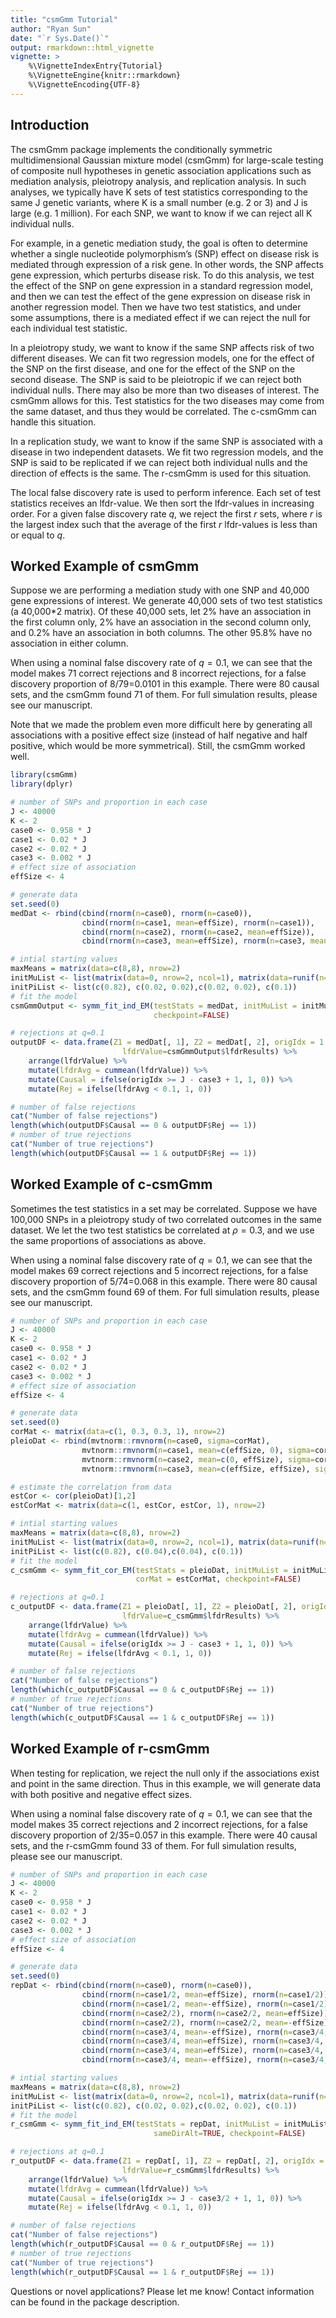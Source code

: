 ```yaml
---
title: "csmGmm Tutorial"
author: "Ryan Sun"
date: "`r Sys.Date()`"
output: rmarkdown::html_vignette
vignette: >
    %\VignetteIndexEntry{Tutorial}
    %\VignetteEngine{knitr::rmarkdown}
    %\VignetteEncoding{UTF-8}
---
```


## Introduction 
The csmGmm package implements the conditionally symmetric multidimensional Gaussian mixture model (csmGmm) for large-scale testing of composite null hypotheses in genetic association applications such as mediation analysis, pleiotropy analysis, and replication analysis. In such analyses, we typically have K sets of test statistics corresponding to the same J genetic variants, where K is a small number (e.g. 2 or 3) and J is large (e.g. 1 million). For each SNP, we want to know if we can reject all K individual nulls.

For example, in a genetic mediation study, the goal is often to determine whether a single nucleotide polymorphism's (SNP) effect on disease risk is mediated through expression of a risk gene. In other words, the SNP affects gene expression, which perturbs disease risk. To do this analysis, we test the effect of the SNP on gene expression in a standard regression model, and then we can test the effect of the gene expression on disease risk in another regression model. Then we have two test statistics, and under some assumptions, there is a mediated effect if we can reject the null for each individual test statistic.

In a pleiotropy study, we want to know if the same SNP affects risk of two different diseases. We can fit two regression models, one for the effect of the SNP on the first disease, and one for the effect of the SNP on the second disease. The SNP is said to be pleiotropic if we can reject both individual nulls. There may also be more than two diseases of interest. The csmGmm allows for this. Test statistics for the two diseases may come from the same dataset, and thus they would be correlated. The c-csmGmm can handle this situation.

In a replication study, we want to know if the same SNP is associated with a disease in two independent datasets. We fit two regression models, and the SNP is said to be replicated if we can reject both individual nulls and the direction of effects is the same. The r-csmGmm is used for this situation.

The local false discovery rate is used to perform inference. Each set of test statistics receives an lfdr-value. We then sort the lfdr-values in increasing order. For a given false discovery rate $q$, we reject the first $r$ sets, where $r$ is the largest index such that the average of the first $r$ lfdr-values is less than or equal to $q$.

## Worked Example of csmGmm

Suppose we are performing a mediation study with one SNP and 40,000 gene expressions of interest. We generate 40,000 sets of two test statistics (a 40,000*2 matrix). Of these 40,000 sets, let 2% have an association in the first column only, 2% have an association in the second column only, and 0.2% have an association in both columns. The other 95.8% have no association in either column.

When using a nominal false discovery rate of $q=0.1$, we can see that the model makes 71 correct rejections and 8 incorrect rejections, for a false discovery proportion of 8/79=0.0101 in this example. There were 80 causal sets, and the csmGmm found 71 of them. For full simulation results, please see our manuscript.

Note that we made the problem even more difficult here by generating all associations with a positive effect size (instead of half negative and half positive, which would be more symmetrical). Still, the csmGmm worked well.

```r
library(csmGmm)
library(dplyr)

# number of SNPs and proportion in each case
J <- 40000
K <- 2
case0 <- 0.958 * J
case1 <- 0.02 * J
case2 <- 0.02 * J
case3 <- 0.002 * J
# effect size of association
effSize <- 4

# generate data
set.seed(0)
medDat <- rbind(cbind(rnorm(n=case0), rnorm(n=case0)),
                cbind(rnorm(n=case1, mean=effSize), rnorm(n=case1)),
                cbind(rnorm(n=case2), rnorm(n=case2, mean=effSize)),
                cbind(rnorm(n=case3, mean=effSize), rnorm(n=case3, mean=effSize)))

# intial starting values
maxMeans = matrix(data=c(8,8), nrow=2)
initMuList <- list(matrix(data=0, nrow=2, ncol=1), matrix(data=runif(n=4, min=0, max=min(maxMeans)), nrow=2, ncol=2), matrix(data=runif(n=4, min=0, max=min(maxMeans)), nrow=2, ncol=2), maxMeans)
initPiList <- list(c(0.82), c(0.02, 0.02),c(0.02, 0.02), c(0.1))
# fit the model
csmGmmOutput <- symm_fit_ind_EM(testStats = medDat, initMuList = initMuList, initPiList = initPiList,
                                checkpoint=FALSE)

# rejections at q=0.1
outputDF <- data.frame(Z1 = medDat[, 1], Z2 = medDat[, 2], origIdx = 1:J,
                         lfdrValue=csmGmmOutput$lfdrResults) %>%
    arrange(lfdrValue) %>%
    mutate(lfdrAvg = cummean(lfdrValue)) %>%
    mutate(Causal = ifelse(origIdx >= J - case3 + 1, 1, 0)) %>%
    mutate(Rej = ifelse(lfdrAvg < 0.1, 1, 0))

# number of false rejections
cat("Number of false rejections")
length(which(outputDF$Causal == 0 & outputDF$Rej == 1))
# number of true rejections
cat("Number of true rejections")
length(which(outputDF$Causal == 1 & outputDF$Rej == 1))

```


## Worked Example of c-csmGmm

Sometimes the test statistics in a set may be correlated. Suppose we have 100,000 SNPs in a pleiotropy study of two correlated outcomes in the same dataset. We let the two test statistics be correlated at $\rho=0.3$,
and we use the same proportions of associations as above.

When using a nominal false discovery rate of $q=0.1$, we can see that the model makes 69 correct rejections and 5 incorrect rejections, for a false discovery proportion of 5/74=0.068 in this example. There were 80 causal sets, and the csmGmm found 69 of them. For full simulation results, please see our manuscript.


```r

# number of SNPs and proportion in each case
J <- 40000
K <- 2
case0 <- 0.958 * J
case1 <- 0.02 * J
case2 <- 0.02 * J
case3 <- 0.002 * J
# effect size of association
effSize <- 4

# generate data
set.seed(0)
corMat <- matrix(data=c(1, 0.3, 0.3, 1), nrow=2)
pleioDat <- rbind(mvtnorm::rmvnorm(n=case0, sigma=corMat),
                mvtnorm::rmvnorm(n=case1, mean=c(effSize, 0), sigma=corMat),
                mvtnorm::rmvnorm(n=case2, mean=c(0, effSize), sigma=corMat),
                mvtnorm::rmvnorm(n=case3, mean=c(effSize, effSize), sigma=corMat))

# estimate the correlation from data
estCor <- cor(pleioDat)[1,2]
estCorMat <- matrix(data=c(1, estCor, estCor, 1), nrow=2)

# intial starting values
maxMeans = matrix(data=c(8,8), nrow=2)
initMuList <- list(matrix(data=0, nrow=2, ncol=1), matrix(data=runif(n=2, min=0, max=min(maxMeans)), nrow=2, ncol=1), matrix(data=runif(n=2, min=0, max=min(maxMeans)), nrow=2, ncol=1), maxMeans)
initPiList <- list(c(0.82), c(0.04),c(0.04), c(0.1))
# fit the model
c_csmGmm <- symm_fit_cor_EM(testStats = pleioDat, initMuList = initMuList, initPiList = initPiList,
                            corMat = estCorMat, checkpoint=FALSE)

# rejections at q=0.1
c_outputDF <- data.frame(Z1 = pleioDat[, 1], Z2 = pleioDat[, 2], origIdx = 1:J,
                         lfdrValue=c_csmGmm$lfdrResults) %>%
    arrange(lfdrValue) %>%
    mutate(lfdrAvg = cummean(lfdrValue)) %>%
    mutate(Causal = ifelse(origIdx >= J - case3 + 1, 1, 0)) %>%
    mutate(Rej = ifelse(lfdrAvg < 0.1, 1, 0))

# number of false rejections
cat("Number of false rejections")
length(which(c_outputDF$Causal == 0 & c_outputDF$Rej == 1))
# number of true rejections
cat("Number of true rejections")
length(which(c_outputDF$Causal == 1 & c_outputDF$Rej == 1))

```


## Worked Example of r-csmGmm

When testing for replication, we reject the null only if the associations exist and point in the same direction. Thus in this example, we will generate data with both positive and negative effect sizes.

When using a nominal false discovery rate of $q=0.1$, we can see that the model makes 35 correct rejections and 2 incorrect rejections, for a false discovery proportion of 2/35=0.057 in this example. There were 40 causal sets, and the r-csmGmm found 33 of them. For full simulation results, please see our manuscript.

```r

# number of SNPs and proportion in each case
J <- 40000
K <- 2
case0 <- 0.958 * J
case1 <- 0.02 * J
case2 <- 0.02 * J
case3 <- 0.002 * J
# effect size of association
effSize <- 4

# generate data
set.seed(0)
repDat <- rbind(cbind(rnorm(n=case0), rnorm(n=case0)),
                cbind(rnorm(n=case1/2, mean=effSize), rnorm(n=case1/2)),
                cbind(rnorm(n=case1/2, mean=-effSize), rnorm(n=case1/2)),
                cbind(rnorm(n=case2/2), rnorm(n=case2/2, mean=effSize)),
                cbind(rnorm(n=case2/2), rnorm(n=case2/2, mean=-effSize)),
                cbind(rnorm(n=case3/4, mean=-effSize), rnorm(n=case3/4, mean=effSize)),
                cbind(rnorm(n=case3/4, mean=effSize), rnorm(n=case3/4, mean=-effSize)),
                cbind(rnorm(n=case3/4, mean=effSize), rnorm(n=case3/4, mean=effSize)),
                cbind(rnorm(n=case3/4, mean=-effSize), rnorm(n=case3/4, mean=-effSize)))

# intial starting values
maxMeans = matrix(data=c(8,8), nrow=2)
initMuList <- list(matrix(data=0, nrow=2, ncol=1), matrix(data=runif(n=4, min=0, max=min(maxMeans)), nrow=2, ncol=2), matrix(data=runif(n=4, min=0, max=min(maxMeans)), nrow=2, ncol=2), maxMeans)
initPiList <- list(c(0.82), c(0.02, 0.02),c(0.02, 0.02), c(0.1))
# fit the model
r_csmGmm <- symm_fit_ind_EM(testStats = repDat, initMuList = initMuList, initPiList = initPiList,
                                sameDirAlt=TRUE, checkpoint=FALSE)

# rejections at q=0.1
r_outputDF <- data.frame(Z1 = repDat[, 1], Z2 = repDat[, 2], origIdx = 1:J,
                         lfdrValue=r_csmGmm$lfdrResults) %>%
    arrange(lfdrValue) %>%
    mutate(lfdrAvg = cummean(lfdrValue)) %>%
    mutate(Causal = ifelse(origIdx >= J - case3/2 + 1, 1, 0)) %>%
    mutate(Rej = ifelse(lfdrAvg < 0.1, 1, 0))

# number of false rejections
cat("Number of false rejections")
length(which(r_outputDF$Causal == 0 & r_outputDF$Rej == 1))
# number of true rejections
cat("Number of true rejections")
length(which(r_outputDF$Causal == 1 & r_outputDF$Rej == 1))

```


Questions or novel applications? Please let me know!  Contact information can be found in the package description.

